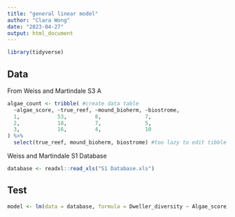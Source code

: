 ```yaml
---
title: "general linear model"
author: "Clara Wong"
date: "2023-04-27"
output: html_document
---
```


```r
library(tidyverse)
```

## Data
From Weiss and Martindale S3 A
```r
algae_count <- tribble( #create data table
  ~algae_score, ~true_reef, ~mound_bioherm, ~biostrome,
  1,            53,         8,              7,
  2,            18,         7,              5,
  3,            16,         4,              10
) %>%
  select(true_reef, mound_bioherm, biostrome) #too lazy to edit tibble input
```

Weiss and Martindale S1 Database
```r
database <- readxl::read_xls("S1 Database.xls")
```

## Test
```r
model <- lm(data = database, formula = Dweller_diversity ~ Algae_score)
```